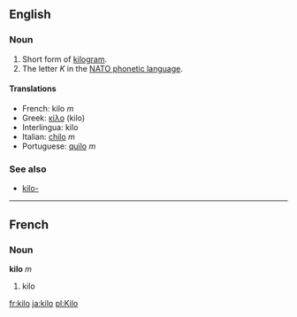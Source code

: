 ==English==
===Noun===
#Short form of [[kilogram]].
#The letter ''K'' in the [[NATO phonetic language]].

====Translations====
*French: kilo ''m''
*Greek: [[κίλο]] (kilo)
*Interlingua: kilo
*Italian: [[chilo]] ''m''
*Portuguese: [[quilo]] ''m''

===See also===
*[[kilo-]]

----
==French==
===Noun===
'''kilo''' ''m''

#kilo

[[fr:kilo]]
[[ja:kilo]]
[[pl:Kilo]]